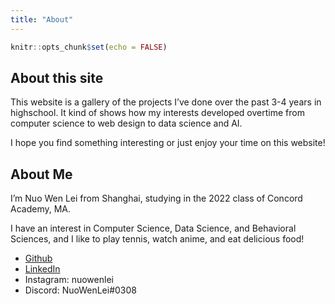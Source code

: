 ```yaml
---
title: "About"
---
```


```r
knitr::opts_chunk$set(echo = FALSE)
```

## About this site

This website is a gallery of the projects I've done over the past 3-4 years in highschool. It kind of shows how my interests developed overtime from computer science to web design to data science and AI.

I hope you find something interesting or just enjoy your time on this website!

## About Me

I'm Nuo Wen Lei from Shanghai, studying in the 2022 class of Concord Academy, MA.

I have an interest in Computer Science, Data Science, and Behavioral Sciences, and I like to play tennis, watch anime, and eat delicious food!

- [Github](https://github.com/NuoWenLei)
- [LinkedIn](https://www.linkedin.com/in/nuo-wen-lei-725376207/)
- Instagram: nuowenlei
- Discord: NuoWenLei#0308
